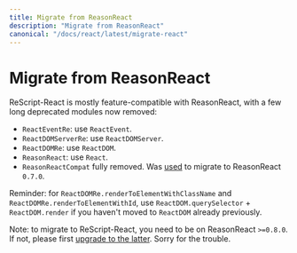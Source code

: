 ```yaml
---
title: Migrate from ReasonReact
description: "Migrate from ReasonReact"
canonical: "/docs/react/latest/migrate-react"
---
```


# Migrate from ReasonReact

ReScript-React is mostly feature-compatible with ReasonReact, with a few long deprecated modules now removed:

- `ReactEventRe`: use `ReactEvent`.
- `ReactDOMServerRe`: use `ReactDOMServer`.
- `ReactDOMRe`: use `ReactDOM`.
- `ReasonReact`: use `React`.
- `ReasonReactCompat` fully removed. Was [used](https://reasonml.github.io/reason-react/docs/en/reasonreactcompat) to migrate to ReasonReact `0.7.0`.

Reminder: for `ReactDOMRe.renderToElementWithClassName` and `ReactDOMRe.renderToElementWithId`, use `ReactDOM.querySelector` + `ReactDOM.render` if you haven't moved to `ReactDOM` already previously.

Note: to migrate to ReScript-React, you need to be on ReasonReact `>=0.8.0`. If not, please first [upgrade to the latter](https://github.com/reasonml/reason-react/blob/master/HISTORY.md#080-042020). Sorry for the trouble.
